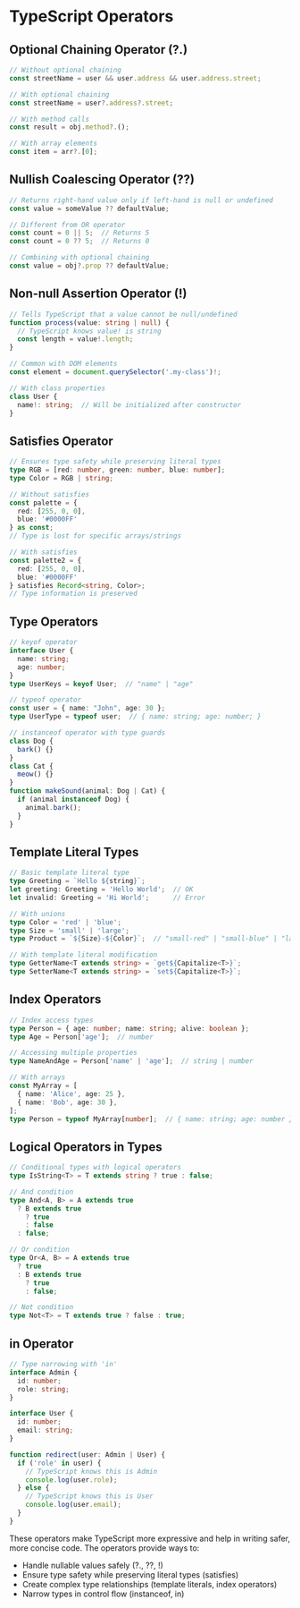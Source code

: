 # TypeScript Operators

## Optional Chaining Operator (?.)
```typescript
// Without optional chaining
const streetName = user && user.address && user.address.street;

// With optional chaining
const streetName = user?.address?.street;

// With method calls
const result = obj.method?.();

// With array elements
const item = arr?.[0];
```

## Nullish Coalescing Operator (??)
```typescript
// Returns right-hand value only if left-hand is null or undefined
const value = someValue ?? defaultValue;

// Different from OR operator
const count = 0 || 5;  // Returns 5
const count = 0 ?? 5;  // Returns 0

// Combining with optional chaining
const value = obj?.prop ?? defaultValue;
```

## Non-null Assertion Operator (!)
```typescript
// Tells TypeScript that a value cannot be null/undefined
function process(value: string | null) {
  // TypeScript knows value! is string
  const length = value!.length;
}

// Common with DOM elements
const element = document.querySelector('.my-class')!;

// With class properties
class User {
  name!: string;  // Will be initialized after constructor
}
```

## Satisfies Operator
```typescript
// Ensures type safety while preserving literal types
type RGB = [red: number, green: number, blue: number];
type Color = RGB | string;

// Without satisfies
const palette = {
  red: [255, 0, 0],
  blue: '#0000FF'
} as const;
// Type is lost for specific arrays/strings

// With satisfies
const palette2 = {
  red: [255, 0, 0],
  blue: '#0000FF'
} satisfies Record<string, Color>;
// Type information is preserved
```

## Type Operators
```typescript
// keyof operator
interface User {
  name: string;
  age: number;
}
type UserKeys = keyof User;  // "name" | "age"

// typeof operator
const user = { name: "John", age: 30 };
type UserType = typeof user;  // { name: string; age: number; }

// instanceof operator with type guards
class Dog {
  bark() {}
}
class Cat {
  meow() {}
}
function makeSound(animal: Dog | Cat) {
  if (animal instanceof Dog) {
    animal.bark();
  }
}
```

## Template Literal Types
```typescript
// Basic template literal type
type Greeting = `Hello ${string}`;
let greeting: Greeting = 'Hello World';  // OK
let invalid: Greeting = 'Hi World';      // Error

// With unions
type Color = 'red' | 'blue';
type Size = 'small' | 'large';
type Product = `${Size}-${Color}`;  // "small-red" | "small-blue" | "large-red" | "large-blue"

// With template literal modification
type GetterName<T extends string> = `get${Capitalize<T>}`;
type SetterName<T extends string> = `set${Capitalize<T>}`;
```

## Index Operators
```typescript
// Index access types
type Person = { age: number; name: string; alive: boolean };
type Age = Person['age'];  // number

// Accessing multiple properties
type NameAndAge = Person['name' | 'age'];  // string | number

// With arrays
const MyArray = [
  { name: 'Alice', age: 25 },
  { name: 'Bob', age: 30 },
];
type Person = typeof MyArray[number];  // { name: string; age: number }
```

## Logical Operators in Types
```typescript
// Conditional types with logical operators
type IsString<T> = T extends string ? true : false;

// And condition
type And<A, B> = A extends true 
  ? B extends true 
    ? true 
    : false 
  : false;

// Or condition
type Or<A, B> = A extends true 
  ? true 
  : B extends true 
    ? true 
    : false;

// Not condition
type Not<T> = T extends true ? false : true;
```

## in Operator
```typescript
// Type narrowing with 'in'
interface Admin {
  id: number;
  role: string;
}

interface User {
  id: number;
  email: string;
}

function redirect(user: Admin | User) {
  if ('role' in user) {
    // TypeScript knows this is Admin
    console.log(user.role);
  } else {
    // TypeScript knows this is User
    console.log(user.email);
  }
}
```

These operators make TypeScript more expressive and help in writing safer, more concise code. The operators provide ways to:
- Handle nullable values safely (?., ??, !)
- Ensure type safety while preserving literal types (satisfies)
- Create complex type relationships (template literals, index operators)
- Narrow types in control flow (instanceof, in)